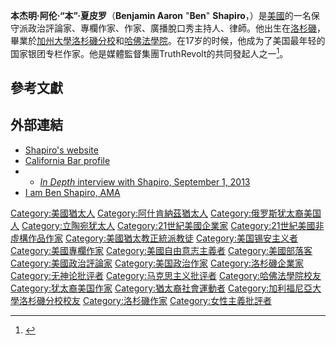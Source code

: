 {{noteTA
|T=zh-hans:本·夏皮罗;zh-hant:班·夏皮羅;
|1=zh-hans:本;zh-hant:班;
}}
{{Infobox person
|name=本·夏皮罗
| image       = Ben Shapiro june 26 2016 cropped retouched.jpg
| alt         = 
| caption     = 夏皮羅在2016年
| birth_name  = Benjamin Aaron Shapiro
| birth_date  = {{Birth date and age|mf=yes|1984|1|15}}
| birth_place = [[美國|美國]][[加利福尼亞州|加利福尼亞州]][[洛杉磯|洛杉磯]]
| nationality = {{USA}}
| occupation  = [[政治評論員|政治評論員]]、[[專欄作家|專欄作家]]、[[作家|作家]]、[[脫口秀|廣播脫口秀主持人]]、[[律師|律師]]
| party       =
| religion    = [[猶太教正統派|猶太教正統派]]
| spouse      = {{marriage|莫尔·托莱达诺|2008}}
| children    = 3
| alma mater  = [[加州大學洛杉磯分校|加州大學洛杉磯分校]] {{small|([[Bachelor_of_Arts|B.A.]])}}<br />[[哈佛法學院|哈佛法學院]] {{small|([[法律博士|J.D.]])}}
}}
'''本杰明·阿伦·“本”·夏皮罗'''（'''Benjamin Aaron''' "'''Ben'''" '''Shapiro'''，{{bd|1984年|1月15日}}）是[[美國|美國]]的一名保守派政治評論家、專欄作家、作家、廣播脫口秀主持人、律師。他出生在[[洛杉磯|洛杉磯]]，畢業於[[加州大學洛杉磯分校|加州大學洛杉磯分校]]和[[哈佛法學院|哈佛法學院]]。在17岁的时候，他成为了美国最年轻的国家银团专栏作家。他是媒體監督集團TruthRevolt的共同發起人之一<ref name=examiner>{{cite news|last1=Adams|first1=T. Becket|title=Ben Shapiro out, TruthRevolt in turmoil as Horowitz denies shutdown reports|url=http://www.washingtonexaminer.com/ben-shapiro-out-truthrevolt-in-turmoil-as-horowitz-denies-shutdown-reports/article/2563860|accessdate=2016-01-07|publisher=Washington Examiner|date=2015-04-30|archive-date=2015-12-13|archive-url=https://web.archive.org/web/20151213072146/http://www.washingtonexaminer.com/ben-shapiro-out-truthrevolt-in-turmoil-as-horowitz-denies-shutdown-reports/article/2563860|dead-url=no}}</ref>。

==參考文獻==
{{Reflist|colwidth=30em}}
==外部連結==
* [http://dailywire.com/ Shapiro's website] {{Wayback|url=http://dailywire.com/ |date=20160809222311 }}
* [http://members.calbar.ca.gov/fal/Member/Detail/254456 California Bar profile] {{Wayback|url=http://members.calbar.ca.gov/fal/Member/Detail/254456 |date=20160830025120 }}
* {{C-SPAN|Ben Shapiro}}
** [http://www.c-spanvideo.org/program/314446-1 ''In Depth'' interview with Shapiro, September 1, 2013] {{Wayback|url=http://www.c-spanvideo.org/program/314446-1 |date=20130926205750 }}
*[https://www.reddit.com/r/Conservative/comments/4i735f/i_am_ben_shapiro_ama/ I am Ben Shapiro, AMA] {{Wayback|url=https://www.reddit.com/r/Conservative/comments/4i735f/i_am_ben_shapiro_ama/ |date=20160916214536 }}

{{DEFAULTSORT: Shapiro, Ben}}
[[Category:美國猶太人|Category:美國猶太人]]
[[Category:阿什肯納茲猶太人|Category:阿什肯納茲猶太人]]
[[Category:俄罗斯犹太裔美国人|Category:俄罗斯犹太裔美国人]]
[[Category:立陶宛犹太人|Category:立陶宛犹太人]]
[[Category:21世紀美國企業家|Category:21世紀美國企業家]]
[[Category:21世紀美國非虛構作品作家|Category:21世紀美國非虛構作品作家]]
[[Category:美國猶太教正統派教徒|Category:美國猶太教正統派教徒]]
[[Category:美国锡安主义者|Category:美国锡安主义者]]
[[Category:美國專欄作家|Category:美國專欄作家]]
[[Category:美國自由意志主義者|Category:美國自由意志主義者]]
[[Category:美國部落客|Category:美國部落客]]
[[Category:美國政治評論家|Category:美國政治評論家]]
[[Category:美国政治作家|Category:美国政治作家]]
[[Category:洛杉磯企業家|Category:洛杉磯企業家]]
[[Category:无神论批评者|Category:无神论批评者]]
[[Category:马克思主义批评者|Category:马克思主义批评者]]
[[Category:哈佛法學院校友|Category:哈佛法學院校友]]
[[Category:犹太裔美国作家|Category:犹太裔美国作家]]
[[Category:猶太裔社會運動者|Category:猶太裔社會運動者]]
[[Category:加利福尼亞大學洛杉磯分校校友|Category:加利福尼亞大學洛杉磯分校校友]]
[[Category:洛杉磯作家|Category:洛杉磯作家]]
[[Category:女性主義批評者|Category:女性主義批評者]]
